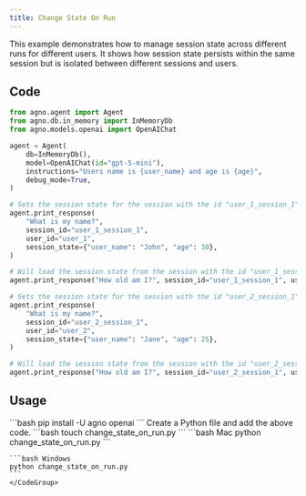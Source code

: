 ```yaml
---
title: Change State On Run
---
```


This example demonstrates how to manage session state across different runs for different users. It shows how session state persists within the same session but is isolated between different sessions and users.

## Code

```python cookbook/agents/state/change_state_on_run.py
from agno.agent import Agent
from agno.db.in_memory import InMemoryDb
from agno.models.openai import OpenAIChat

agent = Agent(
    db=InMemoryDb(),
    model=OpenAIChat(id="gpt-5-mini"),
    instructions="Users name is {user_name} and age is {age}",
    debug_mode=True,
)

# Sets the session state for the session with the id "user_1_session_1"
agent.print_response(
    "What is my name?",
    session_id="user_1_session_1",
    user_id="user_1",
    session_state={"user_name": "John", "age": 30},
)

# Will load the session state from the session with the id "user_1_session_1"
agent.print_response("How old am I?", session_id="user_1_session_1", user_id="user_1")

# Sets the session state for the session with the id "user_2_session_1"
agent.print_response(
    "What is my name?",
    session_id="user_2_session_1",
    user_id="user_2",
    session_state={"user_name": "Jane", "age": 25},
)

# Will load the session state from the session with the id "user_2_session_1"
agent.print_response("How old am I?", session_id="user_2_session_1", user_id="user_2")
```

## Usage

<Steps>
  <Snippet file="create-venv-step.mdx" />

  <Step title="Install libraries">
    ```bash
    pip install -U agno openai
    ```
  </Step>

  <Snippet file="export-openai-api.mdx" />

  <Step title="Create a Python file">
    Create a Python file and add the above code.
    ```bash
    touch change_state_on_run.py
    ```
  </Step>

  <Step title="Run Agent">
    <CodeGroup>
    ```bash Mac
    python change_state_on_run.py
    ```
    
    ```bash Windows  
    python change_state_on_run.py
    ```
    </CodeGroup>
  </Step>

  <Snippet file="find-all-cookbooks.mdx" />
</Steps>